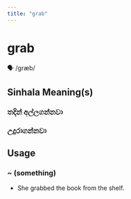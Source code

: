 ```yaml
---
title: "grab"
---
```


# grab

🗣️ /ɡræb/

## Sinhala Meaning(s)

### තදින් අල්ලගන්නවා
### උදුරාගන්නවා

## Usage

### ~ (something)

- She grabbed the book from the shelf.

